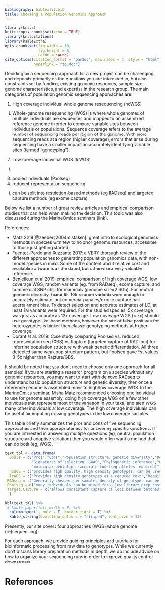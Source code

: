 ```yaml
---
bibliography: bibtexlib.bib
title: Choosing a Population Genomics Approach 
---
```


```r
library(knitr)
knitr::opts_chunk$set(echo = TRUE)
library(knitcitations)
library(kableExtra)
opts_chunk$set(fig.width = 10,
               fig.height = 5,
               cache = FALSE)
cite_options(citation_format = "pandoc", max.names = 3, style = "html", 
             hyperlink = "to.doc")
```


Deciding on a sequencing approach for a new project can be challenging, and depends primarily on the questions you are interested in, but also constraints set by funding, existing genomic resources, sample size, genome characteristics, and expertise in the research group. The main categories of population genomic sequencing approaches are:   

1) High coverage individual whole genome resequencing (hcWGS)  
 i) Whole-genome resequencing (WGS) is where whole genomes of multiple individuals are sequenced and mapped to an assembled reference genome in order to compare variable sites between individuals or populations. Sequence coverage refers to the average number of sequencing reads per region of the genome. With more sequencing reads at a region (higher coverage), errors that arise during sequencing have a smaller impact on accurately identifying variable sites (termed "genotyping").  
2) Low coverage individual WGS (lcWGS)  
 i) 
3) pooled individuals (Poolseq)  
4) reduced-representation sequencing 
 i) can be split into restriction-based methods (eg RADseq) and targeted capture methods (eg exome capture)



Below we list a number of great review articles and empirical comparison studies that can help when making the decision. This topic was also discussed during the MarineOmics seminars (link).  

References:  

* Matz 2018[@zeeberg2004mistaken]: great intro to ecological genomics methods in species with few to no prior genomic resources, accessible to those just getting started.  
* Fuentes-Pardo and Ruzzante 2017: a VERY thorough review of the different approaches to generating population genomics data, with non-model species in mind. Some of the content about relative cost and available software is a little dated, but otherwise a very valuable reference.   
* Benjelloun et al 2019: empirical comparison of high coverage WGS, low coverage WGS, random variants (eg. from RADseq), exome capture, and commercial SNP chip for mammals (genome size=2.6Gb). For neutral genomic diversity, found 5k-10k random variants were enough to accurately estimate, but comercial panales/exome capture had acertainment bias. To detect selection and accurate estimates of LD, at least 1M variants were required. For the studied species, 5x coverage was just as accurate as 12x coverage. Low coverage WGS (< 5x) should use genotype likelihood methods, however the rate of false positives for heterozygotes is higher than classic genotyping methods at higher coverage.  
* Dorant et al. 2019: Case study comparing Poolseq vs. reduced representation seq (GBS) vs Rapture (targeted capture of RAD loci) for inferring population structure with weak genetic differentiation. All three detected same weak pop structure pattern, but Poolseq gave Fst values 3-5x higher than Rapture/GBS.     
 
It should be noted that you don't need to choose only one approach for all samples! If you are starting a research program on a species without any genomic resources, you may want to start with de novo RADseq to understand basic population structure and genetic diversity, then once a reference genome is assembled move to high/low coverage WGS. In the [MarineOmics seminar](link), Misha Matz recommended choosing one individual to use for genome assembly, doing high coverage WGS on a few other individuals that represent most of the variation in your taxa, and then WGS many other individuals at low coverage. The high coverage individuals can be useful for imputing missing genotypes in the low coverage samples.  

This table briefly summarizes the pros and cons of five sequencing approaches and their appropriateness for answering specific questions. If you are interested in answering multiple questions (eg, neutral population structure and adaptive variation) then you would often want a method that can do both (eg, WGS).  

```r
text_tbl <- data.frame(
  Goals = c("Pros","Cons","Population structure, genetic diversity","Demography (mig. rates, pop. size through time)",
            "Signatures of selection, GWAS","Phylogenetic inference","Genetic crosses/mapping panels",
            "molecular evolution (accurate low-freq alleles required)"),
  hcWGS = c("provides high quality, high density genotypes; can be used to improve development of a reference genome","Most expensive per sample, requires a reference genome assembly, large computational resources","Great, but cheaper methods work almost as well","Great if incorporating haplotype-based methods ","Great","Computationally challenging, but good at all divergence levels ","Expensive","Best"),
  lcWGS = c("Provides high density genotypes at a reduced cost","Requires a reference, can produce false (+) heterozygotes, sensitive to batch effects, may be inappropriate to use individual SNP calls for some analyses","Good, but limited to popgen analyses based on genotype likelihoods ","Good, esp. with some high coverage samples to help with imputation","Good","Good for tree shapes but not branch lengths, good for extracting organelle sequences and cost-effective primers for species and hybrid ID studies ","Great","Poor"),
 RADseq = c("Generally cheaper per sample, density of genotypes can be tuned to fit question, does not require a reference","Only 1-5% of genome covered which limits studies on adaptive variation, de novo assembly can result in paralogs without quality control, can be hard to capture the same loci between batches","Great, esp. for many samples","Good for methods based on site frequency spectrum (eg moments), but not ideal for methods using extended haplotype or phasing info","Hotly debated, but unless your genome is way too big, WGS is the way to go","good at shallow to medium divergence levels, but need to play with filtering parameters ", "great as it allows for many invididuals","poor" ),
 Poolseq = c("many individuals can be mixed for a low library prep cost, only option for some larval studies","need higher sequencing depth so it can be more expensive than RAD (but less than other options), no info on individual genotypes (duh), requires a reference, requires some replicates to account for batch effects","good for methods that only use allele frequencies, won't work for individual based methods (eg Admixture)","active area of method development, but still not common except in cases of multiple temporal samples (cite) ","good if covering majority of the genome","would work in certain situations","maybe","poor"),
 Target.Capture = c("allows consistent capture of loci between batches, good for sequencing targeted regions across many samples","expensive to start a new project and requires reference of some kind to design baits (unless using method like eecSeq), only gives info on targeted region so can result in ascertainment bias for some analyses","ascertainment bias is likely to skew results, esp. for measures of genetic diversity","likely not appropriate due to ascertainment bias","only works for targeted regions ","an improvement over RAD as there will be less missing data among samples","poor","good if only interested in targeted regions")
  )

kbl(text_tbl) %>%
 # kable_paper(full_width = F) %>%
  column_spec(1, bold = T, border_right = T) %>%
  kable_styling(bootstrap_options = "striped", font_size = 13)

```

Presently, our site covers four approaches (WGS=whole genome (re)sequencing):  




For each approach, we provide guiding principles and tutorials for bioinformatic processing from raw data to genotypes. While we currently don't discuss library preparation methods in depth, we do include advice on how to organize your sequencing runs in order to improve quality control downstream.  

# References

